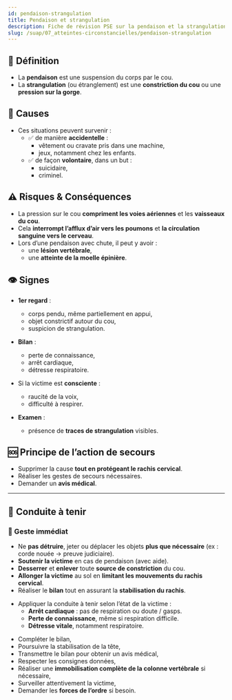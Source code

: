 ---
id: pendaison-strangulation
title: Pendaison et strangulation
description: Fiche de révision PSE sur la pendaison et la strangulation
slug: /suap/07_atteintes-circonstancielles/pendaison-strangulation
---


## 🧠 Définition

- La **pendaison** est une suspension du corps par le cou.
- La **strangulation** (ou étranglement) est une **constriction du cou** ou une **pression sur la gorge**.

## 📌 Causes

- Ces situations peuvent survenir :
  - ✅ de manière **accidentelle** :
    - vêtement ou cravate pris dans une machine,
    - jeux, notamment chez les enfants.
  - ✅ de façon **volontaire**, dans un but :
    - suicidaire,
    - criminel.

## ⚠️ Risques & Conséquences

- La pression sur le cou **compriment les voies aériennes** et les **vaisseaux du cou**.
- Cela **interrompt l’afflux d’air vers les poumons** et **la circulation sanguine vers le cerveau**.
- Lors d’une pendaison avec chute, il peut y avoir :
  - une **lésion vertébrale**,
  - une **atteinte de la moelle épinière**.

## 👁️ Signes

- **1er regard** :
  - corps pendu, même partiellement en appui,
  - objet constrictif autour du cou,
  - suspicion de strangulation.

- **Bilan** :
  - perte de connaissance,
  - arrêt cardiaque,
  - détresse respiratoire.

- Si la victime est **consciente** :
  - raucité de la voix,
  - difficulté à respirer.

- **Examen** :
  - présence de **traces de strangulation** visibles.

## 🆘 Principe de l’action de secours

- Supprimer la cause **tout en protégeant le rachis cervical**.
- Réaliser les gestes de secours nécessaires.
- Demander un **avis médical**.

---

## 🛟 Conduite à tenir

### 🧷 Geste immédiat

- Ne **pas détruire**, jeter ou déplacer les objets **plus que nécessaire** (ex : corde nouée → preuve judiciaire).
- **Soutenir la victime** en cas de pendaison (avec aide).
- **Desserrer** et **enlever** toute **source de constriction** du cou.
- **Allonger la victime** au sol en **limitant les mouvements du rachis cervical**.
- Réaliser le **bilan** tout en assurant la **stabilisation du rachis**.

<Tabs>
<TabItem value="detresse" label="Si détresse vitale">

- Appliquer la conduite à tenir selon l’état de la victime :
  - **Arrêt cardiaque** : pas de respiration ou doute / gasps.
  - **Perte de connaissance**, même si respiration difficile.
  - **Détresse vitale**, notamment respiratoire.

</TabItem>
<TabItem value="pas-detresse" label="En absence de détresse vitale">

- Compléter le bilan,
- Poursuivre la stabilisation de la tête,
- Transmettre le bilan pour obtenir un avis médical,
- Respecter les consignes données,
- Réaliser une **immobilisation complète de la colonne vertébrale** si nécessaire,
- Surveiller attentivement la victime,
- Demander les **forces de l’ordre** si besoin.

</TabItem>
</Tabs>
